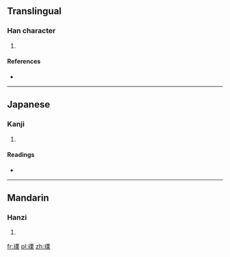 ==Translingual==

===Han character===
{{Han char|rn=96|rad=玉|as=10|sn=14|four=1119<sub>4</sub>|canj=一土一田木 (MGMWD)}}

# {{defn|Han|sort=玉10}}

====References====
* {{Han ref|kx=0739.140|dkj=21162|dj=1149.190|hdz=21130.120|uh=746E|ud=29806|bh=E2D4|bd=58068}}

----

==Japanese==

===Kanji===
{{ja-kanji|grade=|rs=玉10}}

# {{defn|Japanese|sort=玉10}}

====Readings====
* {{ja-readings|on=[[りつ]] (ritsu), [[りち]] (richi)|kun=[[うつくしい]] (utsukushii)|nanori=}}

----

==Mandarin==

===Hanzi===
{{cmn-hanzi|pin=[[lì]] ([[li4]])|wg=li<sup>4</sup>}}

# {{defn|Mandarin|sort=玉10}}

[[fr:瑮]]
[[pl:瑮]]
[[zh:瑮]]